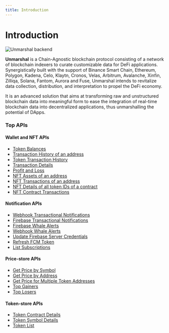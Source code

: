 ```yaml
---
title: Introduction
---
```



# Introduction

<img src={Backend} alt="Unmarshal backend" />

**Unmarshal** is a Chain-Agnostic blockchain protocol consisting of a network of blockchain indexers to curate customizable data for DeFi applications. Synergistically built with the support of Binance Smart Chain, Ethereum, Polygon, Kadena, Celo, Klaytn, Cronos, Velas, Arbitrum, Avalanche, Xinfin, Zilliqa, Solana, Fantom, Aurora and Fuse, Unmarshal intends to revitalize data collection, distribution, and interpretation to propel the DeFi economy.

It is an advanced solution that aims at transforming raw and unstructured blockchain data into meaningful form to ease the integration of real-time blockchain data into decentralized applications, thus unmarshalling the potential of DApps.

### Top APIs

#### Wallet and NFT APIs

- <a href="https://preview.redoc.ly/unmarshal/docs-revamp/openapi/core/tag/Wallet-APIs/#tag/Wallet-APIs/operation/assets-details">Token Balances</a>
- <a href="https://preview.redoc.ly/unmarshal/docs-revamp/openapi/core/tag/Transaction-APIs/#tag/Transaction-APIs/operation/transaction-history-v-3">Transaction History of an address</a>
- <a href="https://preview.redoc.ly/unmarshal/docs-revamp/openapi/core/tag/Transaction-APIs/#tag/Transaction-APIs/operation/token-transaction-history-v-2">Token Transaction History</a>
- <a href="https://preview.redoc.ly/unmarshal/docs-revamp/openapi/core/tag/Transaction-APIs/#tag/Transaction-APIs/operation/transaction-details">Transaction Details</a>
- <a href="https://preview.redoc.ly/unmarshal/docs-revamp/openapi/core/tag/Wallet-APIs/#tag/Wallet-APIs/operation/get-profit-and-loss">Profit and Loss</a>
- <a href="https://preview.redoc.ly/unmarshal/docs-revamp/openapi/core/tag/NFTs/#tag/NFTs/operation/nft-assets-by-address-with-offset-based-pagination">NFT Assets of an address</a>
- <a href="https://preview.redoc.ly/unmarshal/docs-revamp/openapi/core/tag/NFTs/#tag/NFTs/operation/nft-transactions-by-address-with-pagination">NFT Transactions of an address</a>
- <a href="https://preview.redoc.ly/unmarshal/docs-revamp/openapi/core/tag/NFTs/#tag/NFTs/operation/nft-transactions-by-address-with-pagination">NFT Details of all token IDs of a contract</a>
- <a href="https://preview.redoc.ly/unmarshal/docs-revamp/openapi/core/tag/NFTs/#tag/NFTs/operation/nft-contract-transactions">NFT Contract Transactions</a>

#### Notification APIs

- <a href="https://preview.redoc.ly/unmarshal/docs-revamp/openapi/notifications/tag/Transactional-Notification/#tag/Transactional-Notification/operation/SubscribeWebhook">Webhook Transactional Notifications</a>
- <a href="https://preview.redoc.ly/unmarshal/docs-revamp/openapi/notifications/tag/Transactional-Notification/#tag/Transactional-Notification/operation/SubscribeFirebaseNotification">Firebase Transactional Notifications</a>
- <a href="https://preview.redoc.ly/unmarshal/docs-revamp/openapi/notifications/tag/Whale-alert/#tag/Whale-alert/operation/Whalealertsubscribefirebase">Firebase Whale Alerts</a>
- <a href="https://preview.redoc.ly/unmarshal/docs-revamp/openapi/notifications/tag/Whale-alert/#tag/Whale-alert/operation/Whalealertsubscribewebhook">Webhook Whale Alerts</a>
- <a href="https://preview.redoc.ly/unmarshal/docs-revamp/openapi/notifications/tag/FirebaseSpecific/#tag/FirebaseSpecific/operation/FirebaseUpdateservercredentials">Update Firebase Server Credentials</a>
- <a href="https://preview.redoc.ly/unmarshal/docs-revamp/openapi/notifications/tag/FirebaseSpecific/#tag/FirebaseSpecific/operation/FirebaseRefreshToken">Refresh FCM Token</a>
- <a href="https://preview.redoc.ly/unmarshal/docs-revamp/openapi/notifications/tag/List/#tag/List/operation/GetSubscriptions">List Subscriptions</a>

#### Price-store APIs

- <a href="https://preview.redoc.ly/unmarshal/docs-revamp/openapi/core/tag/Price-Store/#tag/Price-Store/operation/get-v1-pricestore-symbol">Get Price by Symbol</a>
- <a href="https://preview.redoc.ly/unmarshal/docs-revamp/openapi/core/tag/Price-Store/#tag/Price-Store/operation/get-v1-pricestore">Get Price by Address</a>
- <a href="https://preview.redoc.ly/unmarshal/docs-revamp/openapi/core/tag/Price-Store/#tag/Price-Store/operation/get-v1-pricestore-chain-ethereum-tokens">Get Price for Multiple Token Addresses</a>
- <a href="https://preview.redoc.ly/unmarshal/docs-revamp/openapi/core/tag/Price-Store/#tag/Price-Store/operation/top-gainers">Top Gainers</a>
- <a href="https://preview.redoc.ly/unmarshal/docs-revamp/openapi/core/tag/Price-Store/#tag/Price-Store/operation/get-v1-pricestore-chain-losers">Top Losers</a>

#### Token-store APIs

- <a href="https://preview.redoc.ly/unmarshal/docs-revamp/openapi/core/tag/Token-Store/#tag/Token-Store/operation/details-for-token-contract">Token Contract Details</a>
- <a href="https://preview.redoc.ly/unmarshal/docs-revamp/openapi/core/tag/Token-Store/#tag/Token-Store/operation/details-for-token-symbol">Token Symbol Details</a>
- <a href="https://preview.redoc.ly/unmarshal/docs-revamp/openapi/core/tag/Token-Store/#tag/Token-Store/operation/list-of-all-token">Token List</a>
